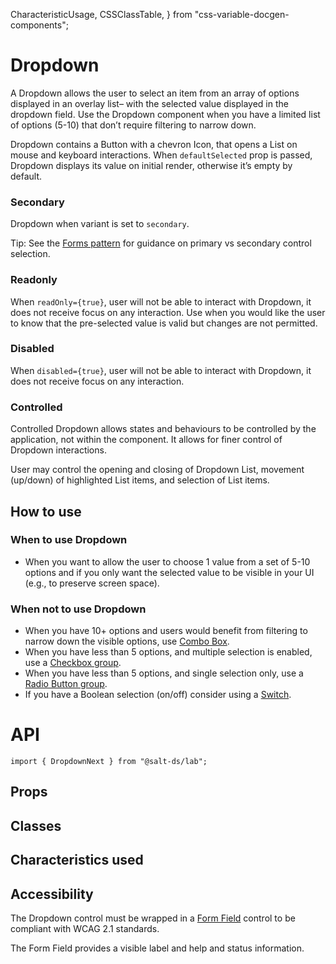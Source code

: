   CharacteristicUsage,
  CSSClassTable,
} from "css-variable-docgen-components";

<Meta title="Documentation/Lab/Dropdown Next" component={DropdownNext} />

# Dropdown

A Dropdown allows the user to select an item from an array of options displayed in an overlay list– with the selected value displayed in the dropdown field.
Use the Dropdown component when you have a limited list of options (5-10) that don’t require filtering to narrow down.

Dropdown contains a Button with a chevron Icon, that opens a List on mouse and keyboard interactions.
When `defaultSelected` prop is passed, Dropdown displays its value on initial render, otherwise it’s empty by default.

<Canvas>
  <Story id="lab-dropdown-next--default" />
</Canvas>

### Secondary

Dropdown when variant is set to `secondary`.

<Canvas>
  <Story id="lab-dropdown-next--secondary" />
</Canvas>

Tip: See the [Forms pattern](https://www.saltdesignsystem.com/salt/patterns/forms) for guidance on primary vs secondary control selection.

### Readonly

When `readOnly={true}`, user will not be able to interact with Dropdown, it does not receive focus on any interaction.
Use when you would like the user to know that the pre-selected value is valid but changes are not permitted.

<Canvas>
  <Story id="lab-dropdown-next--readonly" />
</Canvas>

### Disabled

When `disabled={true}`, user will not be able to interact with Dropdown, it does not receive focus on any interaction.

<Canvas>
  <Story id="lab-dropdown-next--disabled" />
</Canvas>

### Controlled

Controlled Dropdown allows states and behaviours to be controlled by the application, not within the component.
It allows for finer control of Dropdown interactions.

User may control the opening and closing of Dropdown List, movement (up/down) of highlighted List items, and selection of List items.

<Canvas>
  <Story id="lab-dropdown-next--controlled" />
</Canvas>

## How to use

### When to use Dropdown

- When you want to allow the user to choose 1 value from a set of 5-10 options and if you only want the selected value to be visible in your UI (e.g., to preserve screen space).

### When not to use Dropdown

- When you have 10+ options and users would benefit from filtering to narrow down the visible options, use [Combo Box]().
- When you have less than 5 options, and multiple selection is enabled, use a [Checkbox group](https://storybook.saltdesignsystem.com/?path=/docs/documentation-core-checkbox--page).
- When you have less than 5 options, and single selection only, use a [Radio Button group](https://storybook.saltdesignsystem.com/?path=/docs/documentation-core-radio-button--page).
- If you have a Boolean selection (on/off) consider using a [Switch](https://storybook.saltdesignsystem.com/?path=/docs/documentation-lab-switch--page).

# API

```
import { DropdownNext } from "@salt-ds/lab";
```

## Props

<ArgsTable of={DropdownNext} />

## Classes

<CSSClassTable of={DropdownNext} />

## Characteristics used

<CharacteristicUsage of={DropdownNext} />

## Accessibility

The Dropdown control must be wrapped in a [Form Field](https://storybook.saltdesignsystem.com/?path=/docs/documentation-core-form-field--page) control to be compliant with WCAG 2.1 standards.

The Form Field provides a visible label and help and status information.
